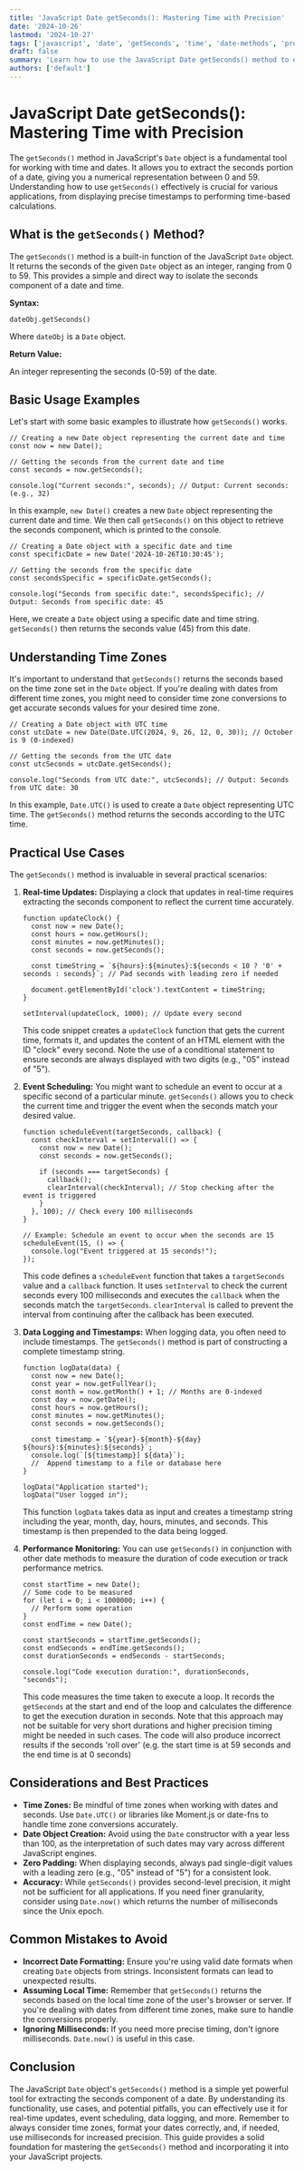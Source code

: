 ```yaml
---
title: 'JavaScript Date getSeconds(): Mastering Time with Precision'
date: '2024-10-26'
lastmod: '2024-10-27'
tags: ['javascript', 'date', 'getSeconds', 'time', 'date-methods', 'programming', 'web-development']
draft: false
summary: 'Learn how to use the JavaScript Date getSeconds() method to extract the seconds component from a date object. This comprehensive guide includes examples, best practices, and potential use cases for precise time management in your JavaScript applications.'
authors: ['default']
---
```


# JavaScript Date getSeconds(): Mastering Time with Precision

The `getSeconds()` method in JavaScript's `Date` object is a fundamental tool for working with time and dates. It allows you to extract the seconds portion of a date, giving you a numerical representation between 0 and 59. Understanding how to use `getSeconds()` effectively is crucial for various applications, from displaying precise timestamps to performing time-based calculations.

## What is the `getSeconds()` Method?

The `getSeconds()` method is a built-in function of the JavaScript `Date` object. It returns the seconds of the given `Date` object as an integer, ranging from 0 to 59. This provides a simple and direct way to isolate the seconds component of a date and time.

**Syntax:**

```plaintext
dateObj.getSeconds()
```

Where `dateObj` is a `Date` object.

**Return Value:**

An integer representing the seconds (0-59) of the date.

## Basic Usage Examples

Let's start with some basic examples to illustrate how `getSeconds()` works.

```plaintext
// Creating a new Date object representing the current date and time
const now = new Date();

// Getting the seconds from the current date and time
const seconds = now.getSeconds();

console.log("Current seconds:", seconds); // Output: Current seconds: (e.g., 32)
```

In this example, `new Date()` creates a new `Date` object representing the current date and time. We then call `getSeconds()` on this object to retrieve the seconds component, which is printed to the console.

```plaintext
// Creating a Date object with a specific date and time
const specificDate = new Date('2024-10-26T10:30:45');

// Getting the seconds from the specific date
const secondsSpecific = specificDate.getSeconds();

console.log("Seconds from specific date:", secondsSpecific); // Output: Seconds from specific date: 45
```

Here, we create a `Date` object using a specific date and time string. `getSeconds()` then returns the seconds value (45) from this date.

## Understanding Time Zones

It's important to understand that `getSeconds()` returns the seconds based on the time zone set in the `Date` object. If you're dealing with dates from different time zones, you might need to consider time zone conversions to get accurate seconds values for your desired time zone.

```plaintext
// Creating a Date object with UTC time
const utcDate = new Date(Date.UTC(2024, 9, 26, 12, 0, 30)); // October is 9 (0-indexed)

// Getting the seconds from the UTC date
const utcSeconds = utcDate.getSeconds();

console.log("Seconds from UTC date:", utcSeconds); // Output: Seconds from UTC date: 30
```

In this example, `Date.UTC()` is used to create a `Date` object representing UTC time. The `getSeconds()` method returns the seconds according to the UTC time.

## Practical Use Cases

The `getSeconds()` method is invaluable in several practical scenarios:

1.  **Real-time Updates:** Displaying a clock that updates in real-time requires extracting the seconds component to reflect the current time accurately.

    ```plaintext
    function updateClock() {
      const now = new Date();
      const hours = now.getHours();
      const minutes = now.getMinutes();
      const seconds = now.getSeconds();

      const timeString = `${hours}:${minutes}:${seconds < 10 ? '0' + seconds : seconds}`; // Pad seconds with leading zero if needed

      document.getElementById('clock').textContent = timeString;
    }

    setInterval(updateClock, 1000); // Update every second
    ```

    This code snippet creates a `updateClock` function that gets the current time, formats it, and updates the content of an HTML element with the ID "clock" every second. Note the use of a conditional statement to ensure seconds are always displayed with two digits (e.g., "05" instead of "5").

2.  **Event Scheduling:** You might want to schedule an event to occur at a specific second of a particular minute. `getSeconds()` allows you to check the current time and trigger the event when the seconds match your desired value.

    ```plaintext
    function scheduleEvent(targetSeconds, callback) {
      const checkInterval = setInterval(() => {
        const now = new Date();
        const seconds = now.getSeconds();

        if (seconds === targetSeconds) {
          callback();
          clearInterval(checkInterval); // Stop checking after the event is triggered
        }
      }, 100); // Check every 100 milliseconds
    }

    // Example: Schedule an event to occur when the seconds are 15
    scheduleEvent(15, () => {
      console.log("Event triggered at 15 seconds!");
    });
    ```

    This code defines a `scheduleEvent` function that takes a `targetSeconds` value and a `callback` function. It uses `setInterval` to check the current seconds every 100 milliseconds and executes the `callback` when the seconds match the `targetSeconds`. `clearInterval` is called to prevent the interval from continuing after the callback has been executed.

3.  **Data Logging and Timestamps:** When logging data, you often need to include timestamps. The `getSeconds()` method is part of constructing a complete timestamp string.

    ```plaintext
    function logData(data) {
      const now = new Date();
      const year = now.getFullYear();
      const month = now.getMonth() + 1; // Months are 0-indexed
      const day = now.getDate();
      const hours = now.getHours();
      const minutes = now.getMinutes();
      const seconds = now.getSeconds();

      const timestamp = `${year}-${month}-${day} ${hours}:${minutes}:${seconds}`;
      console.log(`[${timestamp}] ${data}`);
      //  Append timestamp to a file or database here
    }

    logData("Application started");
    logData("User logged in");
    ```

    This function `logData` takes data as input and creates a timestamp string including the year, month, day, hours, minutes, and seconds. This timestamp is then prepended to the data being logged.

4.  **Performance Monitoring:** You can use `getSeconds()` in conjunction with other date methods to measure the duration of code execution or track performance metrics.

    ```plaintext
    const startTime = new Date();
    // Some code to be measured
    for (let i = 0; i < 1000000; i++) {
      // Perform some operation
    }
    const endTime = new Date();

    const startSeconds = startTime.getSeconds();
    const endSeconds = endTime.getSeconds();
    const durationSeconds = endSeconds - startSeconds;

    console.log("Code execution duration:", durationSeconds, "seconds");
    ```

    This code measures the time taken to execute a loop. It records the `getSeconds` at the start and end of the loop and calculates the difference to get the execution duration in seconds. Note that this approach may not be suitable for very short durations and higher precision timing might be needed in such cases. The code will also produce incorrect results if the seconds 'roll over' (e.g. the start time is at 59 seconds and the end time is at 0 seconds)

## Considerations and Best Practices

- **Time Zones:** Be mindful of time zones when working with dates and seconds. Use `Date.UTC()` or libraries like Moment.js or date-fns to handle time zone conversions accurately.
- **Date Object Creation:** Avoid using the `Date` constructor with a year less than 100, as the interpretation of such dates may vary across different JavaScript engines.
- **Zero Padding:** When displaying seconds, always pad single-digit values with a leading zero (e.g., "05" instead of "5") for a consistent look.
- **Accuracy:** While `getSeconds()` provides second-level precision, it might not be sufficient for all applications. If you need finer granularity, consider using `Date.now()` which returns the number of milliseconds since the Unix epoch.

## Common Mistakes to Avoid

- **Incorrect Date Formatting:** Ensure you're using valid date formats when creating `Date` objects from strings. Inconsistent formats can lead to unexpected results.
- **Assuming Local Time:** Remember that `getSeconds()` returns the seconds based on the local time zone of the user's browser or server. If you're dealing with dates from different time zones, make sure to handle the conversions properly.
- **Ignoring Milliseconds:** If you need more precise timing, don't ignore milliseconds. `Date.now()` is useful in this case.

## Conclusion

The JavaScript `Date` object's `getSeconds()` method is a simple yet powerful tool for extracting the seconds component of a date. By understanding its functionality, use cases, and potential pitfalls, you can effectively use it for real-time updates, event scheduling, data logging, and more. Remember to always consider time zones, format your dates correctly, and, if needed, use milliseconds for increased precision. This guide provides a solid foundation for mastering the `getSeconds()` method and incorporating it into your JavaScript projects.
